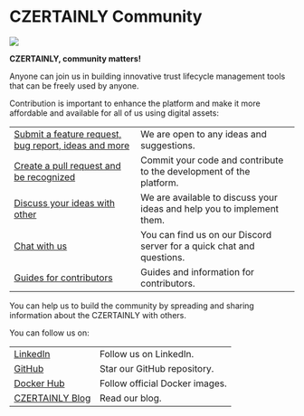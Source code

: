 # CZERTAINLY Community

![](/img/undraw_abstract.svg)

**CZERTAINLY, community matters!**

Anyone can join us in building innovative trust lifecycle management tools that can be freely used by anyone.

Contribution is important to enhance the platform and make it more affordable and available for all of us using digital assets:

|                                                                                                                     |                                                                        |
|---------------------------------------------------------------------------------------------------------------------|------------------------------------------------------------------------|
| [Submit a feature request, bug report, ideas and more](https://github.com/3KeyCompany/CZERTAINLY/issues/new/choose) | We are open to any ideas and suggestions.                              |
| [Create a pull request and be recognized](https://github.com/3KeyCompany/CZERTAINLY/blob/develop/CONTRIBUTING.md)   | Commit your code and contribute to the development of the platform.    |
| [Discuss your ideas with other](https://github.com/3KeyCompany/CZERTAINLY/discussions)                              | We are available to discuss your ideas and help you to implement them. |
| [Chat with us](https://discord.gg/XYsSZKjSt4)                                                                       | You can find us on our Discord server for a quick chat and questions.  |
| [Guides for contributors](../contributors/overview)                                                                 | Guides and information for contributors.                               |

You can help us to build the community by spreading and sharing information about the CZERTAINLY with others.

You can follow us on:

|                                                         |                                |
|---------------------------------------------------------|--------------------------------|
| [LinkedIn](https://www.linkedin.com/company/czertainly) | Follow us on LinkedIn.         |
| [GitHub](https://github.com/3KeyCompany/CZERTAINLY)     | Star our GitHub repository.    |
| [Docker Hub](https://hub.docker.com/u/3keycompany)      | Follow official Docker images. |
| [CZERTAINLY Blog](https://czertainly.com/blog)          | Read our blog.                 |
